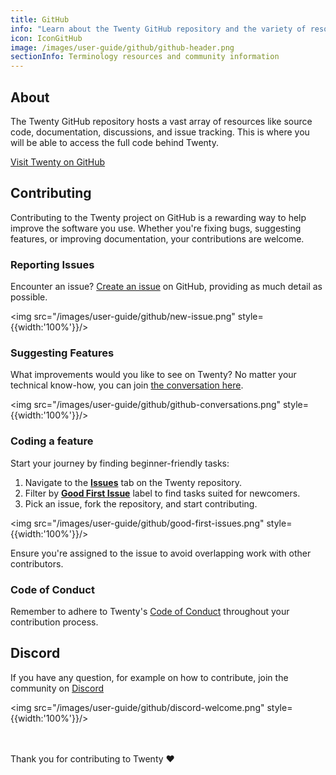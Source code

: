 ```yaml
---
title: GitHub
info: "Learn about the Twenty GitHub repository and the variety of resources it hosts including source code, documentation, and discussions."
icon: IconGitHub
image: /images/user-guide/github/github-header.png
sectionInfo: Terminology resources and community information
---
```


## About

The Twenty GitHub repository hosts a vast array of resources like source code, documentation, discussions, and issue tracking. This is where you will be able to access the full code behind Twenty.

[Visit Twenty on GitHub](https://github.com/twentyhq/twenty)

## Contributing

Contributing to the Twenty project on GitHub is a rewarding way to help improve the software you use. Whether you're fixing bugs, suggesting features, or improving documentation, your contributions are welcome.

### Reporting Issues

Encounter an issue? [Create an issue](https://github.com/twentyhq/twenty/issues/new) on GitHub, providing as much detail as possible.

<img src="/images/user-guide/github/new-issue.png" style={{width:'100%'}}/>

### Suggesting Features

What improvements would you like to see on Twenty? No matter your technical know-how, you can join [the conversation here](https://github.com/twentyhq/twenty/discussions).

<img src="/images/user-guide/github/github-conversations.png" style={{width:'100%'}}/>

### Coding a feature

Start your journey by finding beginner-friendly tasks:

1. Navigate to the **[Issues](https://github.com/twentyhq/twenty/issues)** tab on the Twenty repository.
2. Filter by **[Good First Issue](https://github.com/twentyhq/twenty/labels/good%20first%20issue)** label to find tasks suited for newcomers.
3. Pick an issue, fork the repository, and start contributing.

<img src="/images/user-guide/github/good-first-issues.png" style={{width:'100%'}}/>

Ensure you're assigned to the issue to avoid overlapping work with other contributors.

### Code of Conduct

Remember to adhere to Twenty's [Code of Conduct](https://github.com/twentyhq/twenty/blob/main/.github/CODE_OF_CONDUCT.md) throughout your contribution process.

## Discord

If you have any question, for example on how to contribute, join the community on [Discord](https://discord.gg/cx5n4Jzs57)

<img src="/images/user-guide/github/discord-welcome.png" style={{width:'100%'}}/>

<br/>
<br/>
Thank you for contributing to Twenty ❤️

